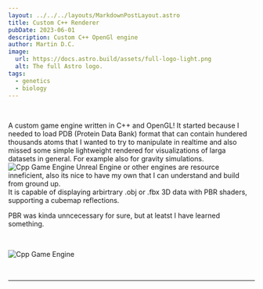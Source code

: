```yaml
---
layout: ../../../layouts/MarkdownPostLayout.astro
title: Custom C++ Renderer
pubDate: 2023-06-01
description: Custom C++ OpenGl engine
author: Martin D.C.
image:
  url: https://docs.astro.build/assets/full-logo-light.png
  alt: The full Astro logo.
tags:
  - genetics
  - biology
---
```


<br />

 A custom game engine written in C++ and OpenGL! It started because I needed to load PDB (Protein Data Bank) format that can contain hundered thousands atoms that I wanted to try to manipulate in realtime and also missed some simple lightweight rendered for visualizations of larga datasets in general. For example also for gravity simulations. 
<br />
![Cpp Game Engine](engine2.jpg)
Unreal Engine or other engines are resource inneficient, also its nice to have my own that I can understand and build from ground up. 
<br />
It is capable of displaying arbirtrary .obj or .fbx 3D data with PBR shaders, supporting a cubemap reflections.

PBR was kinda unncecessary for sure, but at leatst I have learned something.

<br />

![Cpp Game Engine](engine1.jpg)


<br />


---
